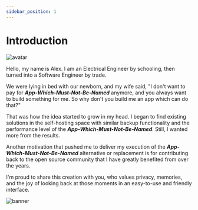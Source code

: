 ```yaml
---
sidebar_position: 1
---
```


# Introduction

<p style={{textAlign: 'center'}}>

![avatar](./img/alex-picture.jpeg)

</p>

Hello, my name is Alex. I am an Electrical Engineer by schooling, then turned into a Software Engineer by trade.

We were lying in bed with our newborn, and my wife said, "I don't want to pay for **_App-Which-Must-Not-Be-Named_** anymore, and you always want to build something for me. So why don't you build me an app which can do that?"

That was how the idea started to grow in my head. I began to find existing solutions in the self-hosting space with similar backup functionality and the performance level of the **_App-Which-Must-Not-Be-Named_**. Still, I wanted more from the results.

Another motivation that pushed me to deliver my execution of the **_App-Which-Must-Not-Be-Named_** alternative or replacement is for contributing back to the open source community that I have greatly benefited from over the years.

I'm proud to share this creation with you, who values privacy, memories, and the joy of looking back at those moments in an easy-to-use and friendly interface.

![banner](./img/feature-panel.png)
